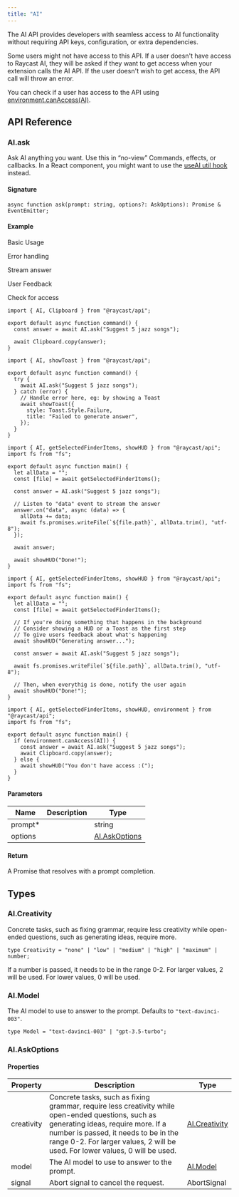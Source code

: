 ```yaml
---
title: "AI"
---
```


The AI API provides developers with seamless access to AI functionality without requiring API keys, configuration, or extra dependencies.

Some users might not have access to this API. If a user doesn't have access to Raycast AI, they will be asked if they want to get access when your extension calls the AI API. If the user doesn't wish to get access, the API call will throw an error.

You can check if a user has access to the API using [environment.canAccess(AI)](/api-reference/environment).

## API Reference

### AI.ask

Ask AI anything you want. Use this in “no-view” Commands, effects, or callbacks. In a React component, you might want to use the [useAI util hook](/utilities/react-hooks/useai) instead.

#### Signature

```
async function ask(prompt: string, options?: AskOptions): Promise & EventEmitter;
```

#### Example

Basic Usage

Error handling

Stream answer

User Feedback

Check for access

```
import { AI, Clipboard } from "@raycast/api";

export default async function command() {
  const answer = await AI.ask("Suggest 5 jazz songs");

  await Clipboard.copy(answer);
}
```

```
import { AI, showToast } from "@raycast/api";

export default async function command() {
  try {
    await AI.ask("Suggest 5 jazz songs");
  } catch (error) {
    // Handle error here, eg: by showing a Toast
    await showToast({
      style: Toast.Style.Failure,
      title: "Failed to generate answer",
    });
  }
}
```

```
import { AI, getSelectedFinderItems, showHUD } from "@raycast/api";
import fs from "fs";

export default async function main() {
  let allData = "";
  const [file] = await getSelectedFinderItems();

  const answer = AI.ask("Suggest 5 jazz songs");

  // Listen to "data" event to stream the answer
  answer.on("data", async (data) => {
    allData += data;
    await fs.promises.writeFile(`${file.path}`, allData.trim(), "utf-8");
  });

  await answer;

  await showHUD("Done!");
}
```

```
import { AI, getSelectedFinderItems, showHUD } from "@raycast/api";
import fs from "fs";

export default async function main() {
  let allData = "";
  const [file] = await getSelectedFinderItems();

  // If you're doing something that happens in the background
  // Consider showing a HUD or a Toast as the first step
  // To give users feedback about what's happening
  await showHUD("Generating answer...");

  const answer = await AI.ask("Suggest 5 jazz songs");

  await fs.promises.writeFile(`${file.path}`, allData.trim(), "utf-8");

  // Then, when everythig is done, notify the user again
  await showHUD("Done!");
}
```

```
import { AI, getSelectedFinderItems, showHUD, environment } from "@raycast/api";
import fs from "fs";

export default async function main() {
  if (environment.canAccess(AI)) {
    const answer = await AI.ask("Suggest 5 jazz songs");
    await Clipboard.copy(answer);
  } else {
    await showHUD("You don't have access :(");
  }
}
```

#### Parameters

| Name     | Description | Type                                               |
| -------- | ----------- | -------------------------------------------------- |
| prompt\* |            | string                                             |
| options  |            | [AI.AskOptions](/api-reference/ai#ai.askoptions) |

#### Return

A Promise that resolves with a prompt completion.

## Types

### AI.Creativity

Concrete tasks, such as fixing grammar, require less creativity while open-ended questions, such as generating ideas, require more.

```
type Creativity = "none" | "low" | "medium" | "high" | "maximum" | number;
```

If a number is passed, it needs to be in the range 0-2\. For larger values, 2 will be used. For lower values, 0 will be used.

### AI.Model

The AI model to use to answer to the prompt. Defaults to `"text-davinci-003"`.

```
type Model = "text-davinci-003" | "gpt-3.5-turbo";
```

### AI.AskOptions

#### Properties

| Property   | Description                                                                                                                                                                                                                                                       | Type                                               |
| ---------- | ----------------------------------------------------------------------------------------------------------------------------------------------------------------------------------------------------------------------------------------------------------------- | -------------------------------------------------- |
| creativity | Concrete tasks, such as fixing grammar, require less creativity while open-ended questions, such as generating ideas, require more. If a number is passed, it needs to be in the range 0-2\. For larger values, 2 will be used. For lower values, 0 will be used. | [AI.Creativity](/api-reference/ai#ai.creativity) |
| model      | The AI model to use to answer to the prompt.                                                                                                                                                                                                                      | [AI.Model](/api-reference/ai#ai.model)           |
| signal     | Abort signal to cancel the request.                                                                                                                                                                                                                               | AbortSignal                                        |